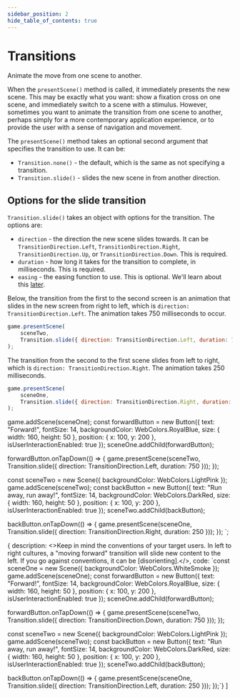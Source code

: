 ```yaml
---
sidebar_position: 2
hide_table_of_contents: true
---
```



# Transitions

Animate the move from one scene to another.

When the `presentScene()` method is called, it immediately presents the new scene. This may be exactly what you want: show a fixation cross on one scene, and immediately switch to a scene with a stimulus. However, sometimes you want to animate the transition from one scene to another, perhaps simply for a more contemporary application experience, or to provide the user with a sense of navigation and movement.

The `presentScene()` method takes an optional second argument that specifies the transition to use. It can be:

- `Transition.none()` - the default, which is the same as not specifying a transition.
- `Transition.slide()` - slides the new scene in from another direction.

## Options for the slide transition

`Transition.slide()` takes an object with options for the transition. The options are:

- `direction` - the direction the new scene slides towards. It can be `TransitionDirection.Left`, `TransitionDirection.Right`, `TransitionDirection.Up`, or `TransitionDirection.Down`. This is required.
- `duration` - how long it takes for the transition to complete, in milliseconds. This is required.
- `easing` - the easing function to use. This is optional. We'll learn about this [later](./easings.mdx).

Below, the transition from the first to the second screen is an animation that slides in the new screen from right to left, which is `direction: TransitionDirection.Left`. The animation takes 750 milliseconds to occur.

```js
game.presentScene(
    sceneTwo,
    Transition.slide({ direction: TransitionDirection.Left, duration: 750 })
);
```

The transition from the second to the first scene slides from left to right, which is `direction: TransitionDirection.Right`. The animation takes 250 milliseconds.

```js
game.presentScene(
    sceneOne,
    Transition.slide({ direction: TransitionDirection.Right, duration: 250 })
);
```


game.addScene(sceneOne);
const forwardButton = new Button({
    text: "Forward!",
    fontSize: 14,
    backgroundColor: WebColors.RoyalBlue,
    size: { width: 160, height: 50 },
    position: { x: 100, y: 200 },
    isUserInteractionEnabled: true
});
sceneOne.addChild(forwardButton);
 
forwardButton.onTapDown(() => {
    game.presentScene(sceneTwo,
    Transition.slide({ direction: TransitionDirection.Left, duration: 750 }));
});
 
const sceneTwo = new Scene({ backgroundColor: WebColors.LightPink });
game.addScene(sceneTwo);
const backButton = new Button({
    text: "Run away, run away!",
    fontSize: 14,
    backgroundColor: WebColors.DarkRed,
    size: { width: 160, height: 50 },
    position: { x: 100, y: 200 },
    isUserInteractionEnabled: true
});
sceneTwo.addChild(backButton);
 
backButton.onTapDown(() => {
    game.presentScene(sceneOne,
    Transition.slide({ direction: TransitionDirection.Right, duration: 250 }));
});
`;

{ description: <>Keep in mind the conventions of your target users. In left to right cultures, a "moving forward" transition will slide new content to the left. If you go against conventions, it can be [disorienting].</>,
code: `const sceneOne = new Scene({ backgroundColor: WebColors.WhiteSmoke });
game.addScene(sceneOne);
const forwardButton = new Button({
    text: "Forward!",
    fontSize: 14,
    backgroundColor: WebColors.RoyalBlue,
    size: { width: 160, height: 50 },
    position: { x: 100, y: 200 },
    isUserInteractionEnabled: true
});
sceneOne.addChild(forwardButton);
 
forwardButton.onTapDown(() => {
    game.presentScene(sceneTwo,
    Transition.slide({ direction: TransitionDirection.Down, duration: 750 }));
});
 
const sceneTwo = new Scene({ backgroundColor: WebColors.LightPink });
game.addScene(sceneTwo);
const backButton = new Button({
    text: "Run away, run away!",
    fontSize: 14,
    backgroundColor: WebColors.DarkRed,
    size: { width: 160, height: 50 },
    position: { x: 100, y: 200 },
    isUserInteractionEnabled: true
});
sceneTwo.addChild(backButton);
 
backButton.onTapDown(() => {
    game.presentScene(sceneOne,
    Transition.slide({ direction: TransitionDirection.Left, duration: 250 }));
});`}
]

<CodeExample code={code} more={more} template={template} console="true"/>
